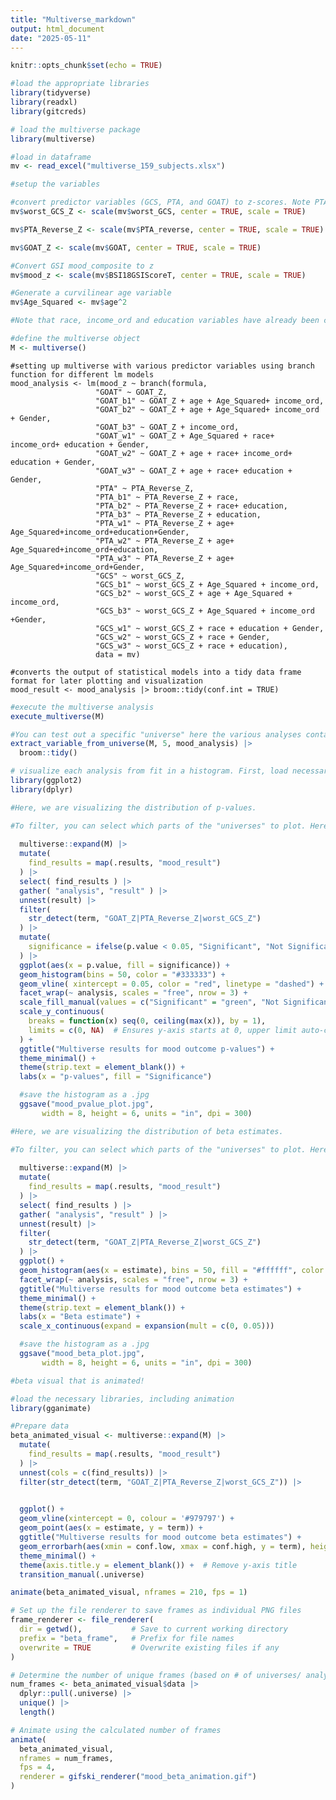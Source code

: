 ```yaml
---
title: "Multiverse_markdown"
output: html_document
date: "2025-05-11"
---
```


```r
knitr::opts_chunk$set(echo = TRUE)
```

```r
#load the appropriate libraries
library(tidyverse)
library(readxl)
library(gitcreds)

# load the multiverse package
library(multiverse)

#load in dataframe
mv <- read_excel("multiverse_159_subjects.xlsx")

```


```r

#setup the variables

#convert predictor variables (GCS, PTA, and GOAT) to z-scores. Note PTA scores have already been revered in original data to for accurate comparison between PTA, GCS, and GOAT.
mv$worst_GCS_Z <- scale(mv$worst_GCS, center = TRUE, scale = TRUE)

mv$PTA_Reverse_Z <- scale(mv$PTA_reverse, center = TRUE, scale = TRUE)

mv$GOAT_Z <- scale(mv$GOAT, center = TRUE, scale = TRUE)

#Convert GSI mood_composite to z
mv$mood_z <- scale(mv$BSI18GSIScoreT, center = TRUE, scale = TRUE)

#Generate a curvilinear age variable
mv$Age_Squared <- mv$age^2

#Note that race, income_ord and education variables have already been converted to ordinal values. 

```

```r

#define the multiverse object
M <- multiverse()
```


```multiverse

#setting up multiverse with various predictor variables using branch function for different lm models
mood_analysis <- lm(mood_z ~ branch(formula,
                   "GOAT" ~ GOAT_Z,
                   "GOAT_b1" ~ GOAT_Z + age + Age_Squared+ income_ord,
                   "GOAT_b2" ~ GOAT_Z + age + Age_Squared+ income_ord + Gender,
                   "GOAT_b3" ~ GOAT_Z + income_ord,
                   "GOAT_w1" ~ GOAT_Z + Age_Squared + race+ income_ord+ education + Gender,
                   "GOAT_w2" ~ GOAT_Z + age + race+ income_ord+ education + Gender,
                   "GOAT_w3" ~ GOAT_Z + age + race+ education + Gender,
                   "PTA" ~ PTA_Reverse_Z,
                   "PTA_b1" ~ PTA_Reverse_Z + race,
                   "PTA_b2" ~ PTA_Reverse_Z + race+ education,
                   "PTA_b3" ~ PTA_Reverse_Z + education,
                   "PTA_w1" ~ PTA_Reverse_Z + age+ Age_Squared+income_ord+education+Gender,
                   "PTA_w2" ~ PTA_Reverse_Z + age+ Age_Squared+income_ord+education,
                   "PTA_w3" ~ PTA_Reverse_Z + age+ Age_Squared+income_ord+Gender,
                   "GCS" ~ worst_GCS_Z,
                   "GCS_b1" ~ worst_GCS_Z + Age_Squared + income_ord,
                   "GCS_b2" ~ worst_GCS_Z + age + Age_Squared + income_ord,
                   "GCS_b3" ~ worst_GCS_Z + Age_Squared + income_ord +Gender,
                   "GCS_w1" ~ worst_GCS_Z + race + education + Gender,
                   "GCS_w2" ~ worst_GCS_Z + race + Gender,
                   "GCS_w3" ~ worst_GCS_Z + race + education),
                   data = mv)

#converts the output of statistical models into a tidy data frame format for later plotting and visualization
mood_result <- mood_analysis |> broom::tidy(conf.int = TRUE)

```

```r

#execute the multiverse analysis
execute_multiverse(M)

#You can test out a specific "universe" here the various analyses contained within "PSI_analysis". Here, we can extract the nth universe. Replace n (number) with whichever university you'd like to evaluate. 
extract_variable_from_universe(M, 5, mood_analysis) |> 
  broom::tidy()

```

```r

# visualize each analysis from fit in a histogram. First, load necessary libraries:
library(ggplot2)
library(dplyr)

#Here, we are visualizing the distribution of p-values.

#To filter, you can select which parts of the "universes" to plot. Here, I am excluding the covariates, which include age and race variables. 
  
  multiverse::expand(M) |>
  mutate( 
    find_results = map(.results, "mood_result")
  ) |>
  select( find_results ) |>
  gather( "analysis", "result" ) |>
  unnest(result) |>
  filter(
    str_detect(term, "GOAT_Z|PTA_Reverse_Z|worst_GCS_Z")
  ) |>
  mutate(
    significance = ifelse(p.value < 0.05, "Significant", "Not Significant")
  ) |>
  ggplot(aes(x = p.value, fill = significance)) +
  geom_histogram(bins = 50, color = "#333333") +
  geom_vline( xintercept = 0.05, color = "red", linetype = "dashed") +
  facet_wrap(~ analysis, scales = "free", nrow = 3) +
  scale_fill_manual(values = c("Significant" = "green", "Not Significant" = "grey")) +
  scale_y_continuous(
    breaks = function(x) seq(0, ceiling(max(x)), by = 1),
    limits = c(0, NA)  # Ensures y-axis starts at 0, upper limit auto-calculated
  ) +
  ggtitle("Multiverse results for mood outcome p-values") +
  theme_minimal() +
  theme(strip.text = element_blank()) +
  labs(x = "p-values", fill = "Significance")

  #save the histogram as a .jpg
  ggsave("mood_pvalue_plot.jpg", 
       width = 8, height = 6, units = "in", dpi = 300)

```

```r

#Here, we are visualizing the distribution of beta estimates. 

#To filter, you can select which parts of the "universes" to plot. Here, I am excluding the covariates, which include age and race variables. 
  
  multiverse::expand(M) |>
  mutate( 
    find_results = map(.results, "mood_result")
  ) |>
  select( find_results ) |>
  gather( "analysis", "result" ) |>
  unnest(result) |>
  filter(
    str_detect(term, "GOAT_Z|PTA_Reverse_Z|worst_GCS_Z")
  ) |>
  ggplot() +
  geom_histogram(aes(x = estimate), bins = 50, fill = "#ffffff", color = "#333333") +
  facet_wrap(~ analysis, scales = "free", nrow = 3) +
  ggtitle("Multiverse results for mood outcome beta estimates") +
  theme_minimal() +
  theme(strip.text = element_blank()) +
  labs(x = "Beta estimate") +
  scale_x_continuous(expand = expansion(mult = c(0, 0.05)))

  #save the histogram as a .jpg
  ggsave("mood_beta_plot.jpg", 
       width = 8, height = 6, units = "in", dpi = 300)

```

```r

#beta visual that is animated! 

#load the necessary libraries, including animation
library(gganimate)

#Prepare data
beta_animated_visual <- multiverse::expand(M) |>
  mutate(
    find_results = map(.results, "mood_result")
  ) |>
  unnest(cols = c(find_results)) |>
  filter(str_detect(term, "GOAT_Z|PTA_Reverse_Z|worst_GCS_Z")) |>

  
  ggplot() +
  geom_vline(xintercept = 0, colour = '#979797') +
  geom_point(aes(x = estimate, y = term)) +
  ggtitle("Multiverse results for mood outcome beta estimates") +
  geom_errorbarh(aes(xmin = conf.low, xmax = conf.high, y = term), height = 0) +
  theme_minimal() +
  theme(axis.title.y = element_blank()) +  # Remove y-axis title
  transition_manual(.universe)

animate(beta_animated_visual, nframes = 210, fps = 1)

# Set up the file renderer to save frames as individual PNG files
frame_renderer <- file_renderer(
  dir = getwd(),           # Save to current working directory
  prefix = "beta_frame",   # Prefix for file names
  overwrite = TRUE         # Overwrite existing files if any
)

# Determine the number of unique frames (based on # of universes/ analyses)
num_frames <- beta_animated_visual$data |> 
  dplyr::pull(.universe) |> 
  unique() |> 
  length()

# Animate using the calculated number of frames
animate(
  beta_animated_visual,
  nframes = num_frames,
  fps = 4,
  renderer = gifski_renderer("mood_beta_animation.gif")
)

```
